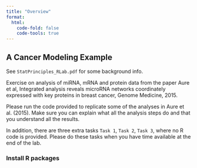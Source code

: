 ```yaml
---
title: "Overview"
format: 
  html:
    code-fold: false
    code-tools: true
---
```


## A Cancer Modeling Example

See `StatPrinciples_RLab.pdf` for some background info.

Exercise on analysis of miRNA, mRNA and protein data from the paper Aure et al, Integrated analysis reveals microRNA networks coordinately expressed with key proteins in breast cancer, Genome Medicine, 2015.

Please run the code provided to replicate some of the analyses in Aure et al. (2015). Make sure you can explain what all the analysis steps do and that you understand all the results.

In addition, there are three extra tasks `Task 1`, `Task 2`, `Task 3`, where no R code is provided. Please do these tasks when you have time available at the end of the lab.

### Install R packages


